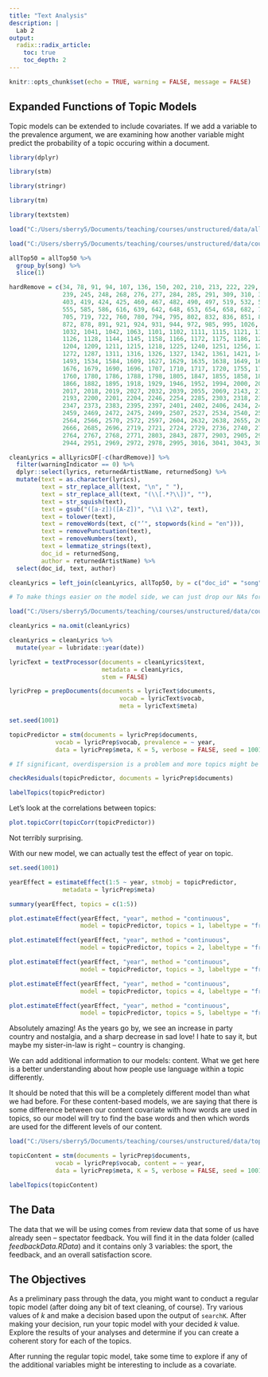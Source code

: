 ```yaml
---
title: "Text Analysis"
description: |
  Lab 2
output:
  radix::radix_article:
    toc: true
    toc_depth: 2
---
```


```r
knitr::opts_chunk$set(echo = TRUE, warning = FALSE, message = FALSE)
```

## Expanded Functions of Topic Models

Topic models can be extended to include covariates. If we add a variable to the prevalence argument, we are examining how another variable might predict the probability of a topic occuring within a document.


```r
library(dplyr)

library(stm)

library(stringr)

library(tm)

library(textstem)

load("C:/Users/sberry5/Documents/teaching/courses/unstructured/data/allLyricsDF.RData")

load("C:/Users/sberry5/Documents/teaching/courses/unstructured/data/countryTop50.RData")

allTop50 = allTop50 %>% 
  group_by(song) %>% 
  slice(1)

hardRemove = c(34, 78, 91, 94, 107, 136, 150, 202, 210, 213, 222, 229, 232, 
               239, 245, 248, 268, 276, 277, 284, 285, 291, 309, 310, 356, 
               403, 419, 424, 425, 460, 467, 482, 490, 497, 519, 532, 545, 
               555, 585, 586, 616, 639, 642, 648, 653, 654, 658, 682, 704, 
               705, 719, 722, 760, 780, 794, 795, 802, 832, 836, 851, 867, 
               872, 878, 891, 921, 924, 931, 944, 972, 985, 995, 1026, 1029, 
               1032, 1041, 1042, 1063, 1101, 1102, 1111, 1115, 1121, 1124,
               1126, 1128, 1144, 1145, 1158, 1166, 1172, 1175, 1186, 1202, 
               1204, 1209, 1211, 1215, 1218, 1225, 1240, 1251, 1256, 1257, 
               1272, 1287, 1311, 1316, 1326, 1327, 1342, 1361, 1421, 1462, 
               1493, 1534, 1584, 1609, 1627, 1629, 1635, 1638, 1649, 1667, 
               1676, 1679, 1690, 1696, 1707, 1710, 1717, 1720, 1755, 1758, 
               1760, 1780, 1786, 1788, 1798, 1805, 1847, 1855, 1858, 1861, 
               1866, 1882, 1895, 1918, 1929, 1946, 1952, 1994, 2000, 2011, 
               2017, 2018, 2019, 2027, 2032, 2039, 2055, 2069, 2143, 2164, 
               2193, 2200, 2201, 2204, 2246, 2254, 2285, 2303, 2318, 2334,
               2347, 2373, 2383, 2395, 2397, 2401, 2402, 2406, 2434, 2443,
               2459, 2469, 2472, 2475, 2499, 2507, 2527, 2534, 2540, 2563,
               2564, 2566, 2570, 2572, 2597, 2604, 2632, 2638, 2655, 2661,
               2666, 2685, 2696, 2719, 2721, 2724, 2729, 2736, 2740, 2754,
               2764, 2767, 2768, 2771, 2803, 2843, 2877, 2903, 2905, 2913, 
               2944, 2951, 2969, 2972, 2978, 2995, 3016, 3041, 3043, 3048, 3092)

cleanLyrics = allLyricsDF[-c(hardRemove)] %>%
  filter(warningIndicator == 0) %>% 
  dplyr::select(lyrics, returnedArtistName, returnedSong) %>%
  mutate(text = as.character(lyrics), 
         text = str_replace_all(text, "\n", " "),   
         text = str_replace_all(text, "(\\[.*?\\])", ""),
         text = str_squish(text), 
         text = gsub("([a-z])([A-Z])", "\\1 \\2", text), 
         text = tolower(text), 
         text = removeWords(text, c("’", stopwords(kind = "en"))), 
         text = removePunctuation(text), 
         text = removeNumbers(text),
         text = lemmatize_strings(text), 
         doc_id = returnedSong, 
         author = returnedArtistName) %>% 
  select(doc_id, text, author)

cleanLyrics = left_join(cleanLyrics, allTop50, by = c("doc_id" = "song"))

# To make things easier on the model side, we can just drop our NAs for now.

load("C:/Users/sberry5/Documents/teaching/courses/unstructured/data/countryTop50.RData")

cleanLyrics = na.omit(cleanLyrics)

cleanLyrics = cleanLyrics %>% 
  mutate(year = lubridate::year(date))

lyricText = textProcessor(documents = cleanLyrics$text, 
                          metadata = cleanLyrics, 
                          stem = FALSE)

lyricPrep = prepDocuments(documents = lyricText$documents, 
                               vocab = lyricText$vocab,
                               meta = lyricText$meta)

set.seed(1001)

topicPredictor = stm(documents = lyricPrep$documents, 
             vocab = lyricPrep$vocab, prevalence = ~ year,
             data = lyricPrep$meta, K = 5, verbose = FALSE, seed = 1001)

# If significant, overdispersion is a problem and more topics might be needed!

checkResiduals(topicPredictor, documents = lyricPrep$documents)

labelTopics(topicPredictor)
```

Let's look at the correlations between topics:

```r
plot.topicCorr(topicCorr(topicPredictor))
```

Not terribly surprising.


With our new model, we can actually test the effect of year on topic.

```r
set.seed(1001)

yearEffect = estimateEffect(1:5 ~ year, stmobj = topicPredictor, 
               metadata = lyricPrep$meta)

summary(yearEffect, topics = c(1:5))

plot.estimateEffect(yearEffect, "year", method = "continuous", 
                    model = topicPredictor, topics = 1, labeltype = "frex")

plot.estimateEffect(yearEffect, "year", method = "continuous", 
                    model = topicPredictor, topics = 2, labeltype = "frex")

plot.estimateEffect(yearEffect, "year", method = "continuous", 
                    model = topicPredictor, topics = 3, labeltype = "frex")

plot.estimateEffect(yearEffect, "year", method = "continuous", 
                    model = topicPredictor, topics = 4, labeltype = "frex")

plot.estimateEffect(yearEffect, "year", method = "continuous", 
                    model = topicPredictor, topics = 5, labeltype = "frex")
```

Absolutely amazing! As the years go by, we see an increase in party country and nostalgia, and a sharp decrease in sad love! I hate to say it, but maybe my sister-in-law is right -- country is changing.

We can add additional information to our models: content. What we get here is a better understanding about how people use language within a topic differently.

It should be noted that this will be a completely different model than what we had before. For these content-based models, we are saying that there is some difference between our content covariate with how words are used in topics, so our model will try to find the base words and then which words are used for the different levels of our content.

```r
load("C:/Users/sberry5/Documents/teaching/courses/unstructured/data/topicContent.RData")
```


```r
topicContent = stm(documents = lyricPrep$documents, 
             vocab = lyricPrep$vocab, content = ~ year,
             data = lyricPrep$meta, K = 5, verbose = FALSE, seed = 1001)
```

```r
labelTopics(topicContent)
```


## The Data

The data that we will be using comes from review data that some of us have already seen -- spectator feedback. You will find it in the data folder (called *feedbackData.RData*) and it contains only 3 variables: the sport, the feedback, and an overall satisfaction score.

## The Objectives

As a preliminary pass through the data, you might want to conduct a regular topic model (after doing any bit of text cleaning, of course). Try various values of *k* and make a decision based upon the output of `searchK`. After making your decision, run your topic model with your decided *k* value. Explore the results of your analyses and determine if you can create a coherent story for each of the topics.

After running the regular topic model, take some time to explore if any of the additional variables might be interesting to include as a covariate. 